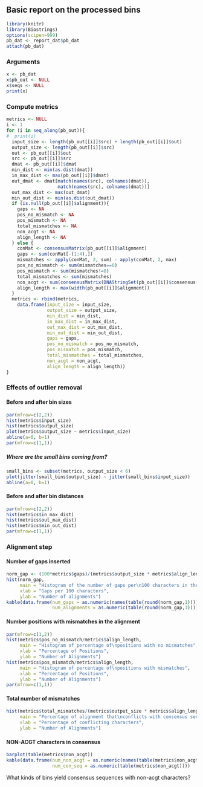 ## Basic report on the processed bins

```r
library(knitr)
library(Biostrings)
options(scipen=999)
pb_dat <- report_dat$pb_dat
attach(pb_dat)
```

### Arguments

```r
x <- pb_dat
x$pb_out <- NULL
x$seqs <- NULL
print(x)
```

### Compute metrics

```r
metrics <- NULL
i <- 1
for (i in seq_along(pb_out)){
#  print(i)
  input_size <- length(pb_out[[i]]$src) + length(pb_out[[i]]$out)
  output_size <- length(pb_out[[i]]$src)
  out <- pb_out[[i]]$out
  src <- pb_out[[i]]$src
  dmat <- pb_out[[i]]$dmat
  min_dist <- min(as.dist(dmat))
  in_max_dist <- max(pb_out[[i]]$dmat)
  out_dmat <- dmat[match(names(src), colnames(dmat)), 
                   match(names(src), colnames(dmat))]
  out_max_dist <- max(out_dmat)
  min_out_dist <- min(as.dist(out_dmat))
  if (is.null(pb_out[[i]]$alignment)){
    gaps <- NA
    pos_no_mismatch <- NA
    pos_mismatch <- NA
    total_mismatches <- NA
    non_acgt <- NA
    align_length <- NA
  } else {
    conMat <- consensusMatrix(pb_out[[i]]$alignment)
    gaps <- sum(conMat[-(1:4),])
    mismatches <- apply(conMat, 2, sum) - apply(conMat, 2, max)
    pos_no_mismatch <- sum(mismatches==0)
    pos_mismatch <- sum(mismatches!=0)
    total_mismatches <- sum(mismatches)
    non_acgt <- sum(consensusMatrix(DNAStringSet(pb_out[[i]]$consensus[[1]]))[-(1:4),])
    align_length <- max(width(pb_out[[i]]$alignment))
  }
  metrics <- rbind(metrics,
    data.frame(input_size = input_size,
               output_size = output_size,
               min_dist = min_dist,
               in_max_dist = in_max_dist,
               out_max_dist = out_max_dist,
               min_out_dist = min_out_dist,
               gaps = gaps,
               pos_no_mismatch = pos_no_mismatch,
               pos_mismatch = pos_mismatch,
               total_mismatches = total_mismatches,
               non_acgt = non_acgt,
               align_length = align_length))
}
```

### Effects of outlier removal

#### Before and after bin sizes

```r
par(mfrow=c(2,2))
hist(metrics$input_size)
hist(metrics$output_size)
plot(metrics$output_size ~ metrics$input_size)
abline(a=0, b=1)
par(mfrow=c(1,1))
```

##### Where are the small bins coming from?

```r
small_bins <- subset(metrics, output_size < 6)
plot(jitter(small_bins$output_size) ~ jitter(small_bins$input_size))
abline(a=0, b=1)
```

#### Before and after bin distances

```r
par(mfrow=c(2,2))
hist(metrics$in_max_dist)
hist(metrics$out_max_dist)
hist(metrics$min_out_dist)
par(mfrow=c(1,1))
```

### Alignment step

#### Number of gaps inserted

```r
norm_gap <- (100*metrics$gaps)/(metrics$output_size * metrics$align_length)
hist(norm_gap,
     main = "Histogram of the number of gaps per\n100 characters in the alignment",
     xlab = "Gaps per 100 characters",
     ylab = "Number of alignments")
kable(data.frame(num_gaps = as.numeric(names(table(round(norm_gap,1)))),
                 num_alignments = as.numeric(table(round(norm_gap,1)))))
```

#### Number positions with mismatches in the alignment

```r
par(mfrow=c(1,2))
hist(metrics$pos_no_mismatch/metrics$align_length,
     main = "Histogram of percentage of\npositions with no mismatches",
     xlab = "Percentage of Positions",
     ylab = "Number of Alignments")
hist(metrics$pos_mismatch/metrics$align_length,
     main = "Histogram of percentage of\npositions with mismatches",
     xlab = "Percentage of Positions",
     ylab = "Number of Alignments")
par(mfrow=c(1,1))
```

#### Total number of mismatches

```r
hist(metrics$total_mismatches/(metrics$output_size * metrics$align_length),
     main = "Percentage of alignment that\nconflicts with consensus sequence",
     xlab = "Percentage of conflicting characters",
     ylab = "Number of Alignments")
```

#### NON-ACGT characters in consensus

```r
barplot(table(metrics$non_acgt))
kable(data.frame(num_non_acgt = as.numeric(names(table(metrics$non_acgt))),
                 num_con_seq = as.numeric(table(metrics$non_acgt))))
```

What kinds of bins yield consensus sequences with non-acgt characters?

```r

```
